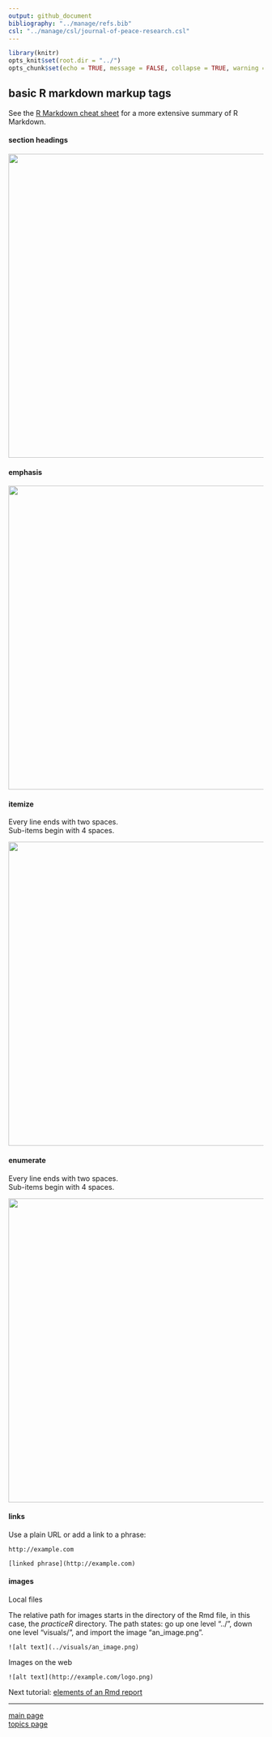 ```yaml
---
output: github_document
bibliography: "../manage/refs.bib" 
csl: "../manage/csl/journal-of-peace-research.csl"
---
```


```r
library(knitr)
opts_knit$set(root.dir = "../")
opts_chunk$set(echo = TRUE, message = FALSE, collapse = TRUE, warning = FALSE, cache = TRUE, cache.path = "tut-06-cache/03-", fig.path = "tut-06-images/03-")
```








## basic R markdown markup tags 

See the [R Markdown cheat sheet](https://www.rstudio.com/wp-content/uploads/2016/03/rmarkdown-cheatsheet-2.0.pdf) for a more extensive summary of R Markdown. 

#### section headings

<img src="tut-06-images/markup-output-sections.png" width="600">

#### emphasis

<img src="tut-06-images/markup-output-emphasis.png" width="600">

#### itemize 

  
Every line ends with two spaces.   
Sub-items begin with 4 spaces.   

<img src="tut-06-images/markup-output-itemize.png" width="600">

#### enumerate     

Every line ends with two spaces.  
Sub-items begin with 4 spaces.   

<img src="tut-06-images/markup-output-enumerate.png" width="600">

#### links

Use a plain URL or add a link to a phrase:

<pre class="markdown"><code>http://example.com

[linked phrase](http://example.com)</code></pre>

#### images


Local files

The relative path for images starts in the directory of the Rmd file, in this case, the *practiceR* directory.  The path states: go up one level "../", down one level "visuals/", and import the image "an_image.png". 

<pre class="markdown"><code>![alt text](../visuals/an_image.png)
</code></pre>

Images on the web

<pre class="markdown"><code>![alt text](http://example.com/logo.png)
</code></pre>





Next tutorial: [elements of an Rmd report](tut-0604_rmd-elements.md)

---

[main page](../README.md)<br> 
[topics page](../README-by-topic.md)


